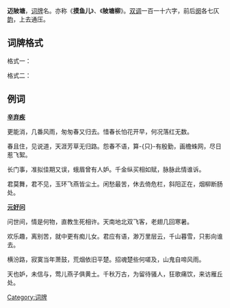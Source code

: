 '''迈陂塘'''，[[词牌|词牌]]名。亦称《'''摸鱼儿'''》、《'''陂塘柳'''》。[[双调|双调]]一百一十六字，前后[[阕|阕]]各七仄[[韵|韵]]，上去通压。

== 词牌格式 ==
格式一：

{{平仄|
仄平平，平平仄仄，平平仄仄平仄。平平仄仄平平仄，仄仄平平仄仄。

平平仄，平平仄，平平仄仄平平仄。平平仄仄，仄仄仄平平，平平仄仄，仄仄平平仄。}}

格式二：

{{平仄|
平平仄，仄仄平平平仄。平平仄仄平仄。平平仄仄平平仄，仄仄平平平仄。

平平仄，平平仄，平平仄仄平平仄。平平仄仄，仄、仄仄平平，平平仄仄，平仄仄平仄。}}

== 例词 ==

'''[[辛弃疾|辛弃疾]]'''

更能消，几番风雨，匆匆春又归去。惜春长怕花开早，何况落红无数。

春且住，见说道，天涯芳草无归路。怨春不语，算-{只}-有殷勤，画檐蛛网，尽日惹飞絮。

长门事，准拟佳期又误，蛾眉曾有人妒。千金纵买相如赋，脉脉此情谁诉。

君莫舞，君不见，玉环飞燕皆尘土。闲愁最苦，休去倚危栏，斜阳正在，烟柳断肠处。

'''[[元好问|元好问]]'''

问世间，情是何物，直教生死相许。天南地北双飞客，老翅几回寒暑。

欢乐趣，离别苦，就中更有痴儿女。君应有语，渺万里层云，千山暮雪，只影向谁去。

横汾路，寂寞当年萧鼓，荒烟依旧平楚。招魂楚些何嗟及，山鬼自啼风雨。

天也妒，未信与，莺儿燕子俱黄土。千秋万古，为留待骚人，狂歌痛饮，来访雁丘处。

{{詞牌}}
[[Category:词牌|Category:词牌]]